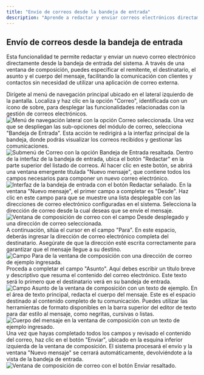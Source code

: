 ```yaml
---
title: "Envío de correos desde la bandeja de entrada"
description: "Aprende a redactar y enviar correos electrónicos directamente desde tu bandeja de entrada, incluyendo instrucciones paso a paso y ejemplos visuales."
---
```


## Envío de correos desde la bandeja de entrada

Esta funcionalidad te permite redactar y enviar un nuevo correo electrónico directamente desde la bandeja de entrada del sistema. A través de una ventana de composición, puedes especificar el remitente, el destinatario, el asunto y el cuerpo del mensaje, facilitando la comunicación con clientes y contactos sin necesidad de utilizar una aplicación de correo externa.

<Steps>
<Step title="Accede al módulo de correo">
Dirígete al menú de navegación principal ubicado en el lateral izquierdo de la pantalla. Localiza y haz clic en la opción "Correo", identificada con un ícono de sobre, para desplegar las funcionalidades relacionadas con la gestión de correos electrónicos.

<Frame>
<img src="https://files-public-web.s3-us-west-2.amazonaws.com/1978/video_screenshots/2025/09/30/screenshot_1759236535_0_68dbd1b7395be.jpg" alt="Menú de navegación lateral con la opción Correo seleccionada." />
</Frame>
</Step>

<Step title="Abre la bandeja de entrada">
Una vez que se despliegan las sub-opciones del módulo de correo, selecciona "Bandeja de Entrada". Esta acción te redirigirá a la interfaz principal de la bandeja, donde podrás visualizar los correos recibidos y gestionar las comunicaciones.

<Frame>
<img src="https://files-public-web.s3-us-west-2.amazonaws.com/1978/video_screenshots/2025/09/30/screenshot_1759236535_1_68dbd1b77c991.jpg" alt="Submenú de Correo con la opción Bandeja de Entrada resaltada." />
</Frame>
</Step>

<Step title="Inicia la redacción de un nuevo correo">
Dentro de la interfaz de la bandeja de entrada, ubica el botón "Redactar" en la parte superior del listado de correos. Al hacer clic en este botón, se abrirá una ventana emergente titulada "Nuevo mensaje", que contiene todos los campos necesarios para componer un nuevo correo electrónico.

<Frame>
<img src="https://files-public-web.s3-us-west-2.amazonaws.com/1978/video_screenshots/2025/09/30/screenshot_1759236535_2_68dbd1b7c2377.jpg" alt="Interfaz de la bandeja de entrada con el botón Redactar señalado." />
</Frame>
</Step>

<Step title="Selecciona la dirección del remitente">
En la ventana "Nuevo mensaje", el primer campo a completar es "Desde". Haz clic en este campo para que se muestre una lista desplegable con las direcciones de correo electrónico configuradas en el sistema. Selecciona la dirección de correo desde la cual deseas que se envíe el mensaje.

<Frame>
<img src="https://files-public-web.s3-us-west-2.amazonaws.com/1978/video_screenshots/2025/09/30/screenshot_1759236536_3_68dbd1b80be17.jpg" alt="Ventana de composición de correo con el campo Desde desplegado y una dirección de correo seleccionada." />
</Frame>
</Step>

<Step title="Ingresa la dirección del destinatario">
A continuación, sitúa el cursor en el campo "Para". En este espacio, deberás ingresar la dirección de correo electrónico completa del destinatario. Asegúrate de que la dirección esté escrita correctamente para garantizar que el mensaje llegue a su destino.

<Frame>
<img src="https://files-public-web.s3-us-west-2.amazonaws.com/1978/video_screenshots/2025/09/30/screenshot_1759236536_4_68dbd1b8454ba.jpg" alt="Campo Para de la ventana de composición con una dirección de correo de ejemplo ingresada." />
</Frame>
</Step>

<Step title="Añade un asunto">
Proceda a completar el campo "Asunto". Aquí debes escribir un título breve y descriptivo que resuma el contenido del correo electrónico. Este texto será lo primero que el destinatario verá en su bandeja de entrada.

<Frame>
<img src="https://files-public-web.s3-us-west-2.amazonaws.com/1978/video_screenshots/2025/09/30/screenshot_1759236536_5_68dbd1b88e9eb.jpg" alt="Campo Asunto de la ventana de composición con un texto de ejemplo." />
</Frame>
</Step>

<Step title="Redacta el cuerpo del mensaje">
En el área de texto principal, redacta el cuerpo del mensaje. Este es el espacio destinado al contenido completo de tu comunicación. Puedes utilizar las herramientas de formato disponibles en la barra superior del editor de texto para dar estilo al mensaje, como negritas, cursivas o listas.

<Frame>
<img src="https://files-public-web.s3-us-west-2.amazonaws.com/1978/video_screenshots/2025/09/30/screenshot_1759236536_6_68dbd1b8e5131.jpg" alt="Cuerpo del mensaje en la ventana de composición con un texto de ejemplo ingresado." />
</Frame>
</Step>

<Step title="Envía el correo electrónico">
Una vez que hayas completado todos los campos y revisado el contenido del correo, haz clic en el botón "Enviar", ubicado en la esquina inferior izquierda de la ventana de composición. El sistema procesará el envío y la ventana "Nuevo mensaje" se cerrará automáticamente, devolviéndote a la vista de la bandeja de entrada.

<Frame>
<img src="https://files-public-web.s3-us-west-2.amazonaws.com/1978/video_screenshots/2025/09/30/screenshot_1759236537_7_68dbd1b93e497.jpg" alt="Ventana de composición de correo con el botón Enviar resaltado." />
</Frame>
</Step>
</Steps>

